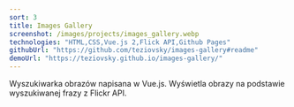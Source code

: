 ```yaml
---
sort: 3
title: Images Gallery
screenshot: /images/projects/images_gallery.webp
technologies: "HTML,CSS,Vue.js 2,Flick API,Github Pages"
githubUrl: "https://github.com/teziovsky/images-gallery#readme"
demoUrl: "https://teziovsky.github.io/images-gallery/"
---
```


Wyszukiwarka obrazów napisana w Vue.js. Wyświetla obrazy na podstawie wyszukiwanej frazy z Flickr API.
